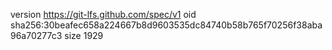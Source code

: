 version https://git-lfs.github.com/spec/v1
oid sha256:30beafec658a224667b8d9603535dc84740b58b765f70256f38aba96a70277c3
size 1929
